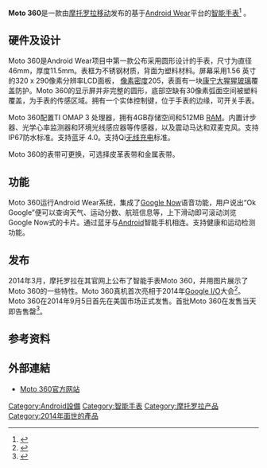 {{Infobox information appliance
| name         = Moto 360
| title          = 
| aka          = 
| logo         = 
| image        = [[File:Moto360Cropped.JPG|300px]]
| developer    = [[摩托罗拉移动|摩托罗拉移动]]
| manufacturer = 
| family       = 
| type         = [[智能手表|智能手表]]
| generation   = 
| releasedate  = {{Start date|2014|09|05}}
| lifespan     = 
| price         = 249.99美元<!-- this is price at initial release, not the current price. -->
| discontinued = 
| unitssold    = 
| unitsshipped = 
| media        = 
| os           = [[Android_Wear|Android Wear]]
| power        = 320 mAh
[[Qi|Qi]]无线充电
| soc          = [[Texas_Instruments|TI]] [[OMAP|OMAP]] 3
| cpu          = 1 GHz
| storage      = 4 [[Gigabyte|GB]]
| memory       = 512 MB
| size          = 
| display      =1.56" [[LCD|LCD]]([[RGB|RGB]])屏幕
| graphics     = 
| sound        = 
| input        = 
| controllers  = 
| camera       = 
| touchpad     = 
| connectivity = [[Bluetooth|Bluetooth]] 4.0 [[Wi-Fi|Wi-Fi]]
| service      = [[Google_Play|Google Play]], [[Google_Now|Google Now]]
| dimensions   = 直径46mm，厚度11.5mm
| weight       = 49g
| topgame      = 
| predecessor  = 
| successor    = 
| website      = {{URL|https://moto360.motorola.com/|Moto 360}}
}}

'''Moto 360'''是一款由[[摩托罗拉移动|摩托罗拉移动]]发布的基于[[Android_Wear|Android Wear]]平台的[[智能手表|智能手表]]<ref>{{cite web |title=Moto 360 by Motorola |url=http://moto360.motorola.com |publisher=Motorola Official Site |accessdate=2020-12-09 |archive-date=2015-08-31 |archive-url=https://web.archive.org/web/20150831150914/http://moto360.motorola.com/ |dead-url=no }}</ref> 。

== 硬件及设计 ==
Moto 360是Android Wear项目中第一款公布采用圆形设计的手表，尺寸为直径46mm，厚度11.5mm。表框为不锈钢材质，背面为塑料材料。屏幕采用1.56 英寸的320 x 290像素分辨率LCD面板， [[像素密度|像素密度]]205，表面有一块[[康宁公司|康宁]][[大猩猩玻璃|大猩猩玻璃]]覆盖防护。Moto 360的显示屏并非完整的圆形，底部空缺有30像素弧面空间被塑料覆盖，为手表的传感区域。拥有一个实体控制键，位于手表的边缘，可开关手表。

Moto 360配置TI OMAP 3 处理器，拥有4GB存储空间和512MB [[隨機存取記憶體|RAM]]。内置计步器、光学心率监测器和环境光线感应器等传感器，以及震动马达和双麦克风。支持IP67防水标准。支持蓝牙 4.0。支持Qi[[无线充电|无线充电]]标准。

Moto 360的表带可更换，可选择皮革表带和金属表带。

== 功能 ==
Moto 360运行Android Wear系统，集成了[[Google_Now|Google Now]]语音功能，用户说出“Ok Google”便可以查询天气、运动分数、航班信息等，上下滑动即可滚动浏览Google Now式的卡片。通过蓝牙与[[Android|Android]]智能手机相连。支持健康和运动检测功能。

== 发布 ==
2014年3月，摩托罗拉在其官网上公布了智能手表Moto 360，并用图片展示了Moto 360的一些特性。Moto 360真机首次亮相于2014年[[Google_I/O|Google I/O]]大会<ref>{{cite web |title=Moto 360智能手表真机首次亮相 |url=http://digi.ifeng.com/special/2014io/content-3/detail_2014_06/26/37018037_0.shtml |website=凤凰网 |date=2014-06-26 |accessdate=2014-06-26 |archive-date=2017-07-19 |archive-url=https://web.archive.org/web/20170719021303/http://digi.ifeng.com/special/2014io/content-3/detail_2014_06/26/37018037_0.shtml |dead-url=no }}</ref>。Moto 360在2014年9月5日首先在美国市场正式发售。首批Moto 360在发售当天即告售罄<ref>{{cite web |title=Motorola is already sold out of its Moto 360 smartwatch |url=http://www.theverge.com/2014/9/5/6111433/motorola-is-already-sold-out-of-its-moto-360-smartwatch |website=TheVerge |date=2014-09-05 |accessdate=2014-10-02 |archive-date=2020-11-12 |archive-url=https://web.archive.org/web/20201112004735/https://www.theverge.com/2014/9/5/6111433/motorola-is-already-sold-out-of-its-moto-360-smartwatch |dead-url=no }}</ref>。

== 参考资料 ==
<references/>

== 外部連結 ==
{{Commons category|Moto 360|Moto 360}}
*[http://moto360.motorola.com Moto 360官方网站]{{Wayback|url=http://moto360.motorola.com/ |date=20150831150914 }}{{en}}

{{Smartwatch}}
{{Android other}}

[[Category:Android設備|Category:Android設備]]
[[Category:智能手表|Category:智能手表]]
[[Category:摩托罗拉产品|Category:摩托罗拉产品]]
[[Category:2014年面世的產品|Category:2014年面世的產品]]